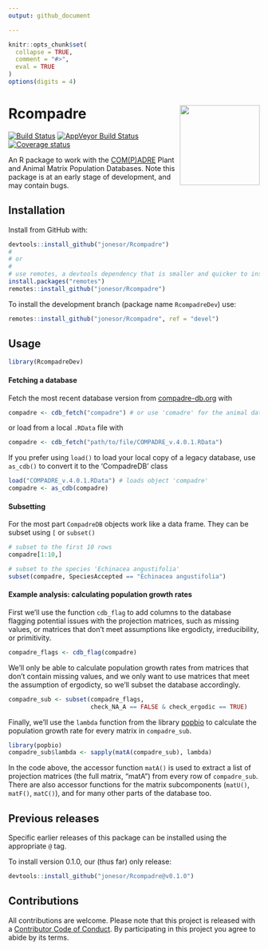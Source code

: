 ```yaml
---
output: github_document

---
```


<!-- README.md is generated from README.Rmd. Please edit that file -->

```r
knitr::opts_chunk$set(
  collapse = TRUE,
  comment = "#>",
  eval = TRUE
)
options(digits = 4)
```

# Rcompadre  <img src="man/figures/logo.png" height="160px" align="right" />

[![Build Status](https://travis-ci.org/jonesor/Rcompadre.svg?branch=devel)](https://travis-ci.org/jonesor/Rcompadre) [![AppVeyor Build Status](https://ci.appveyor.com/api/projects/status/github/jonesor/Rcompadre?branch=devel&svg=true)](https://ci.appveyor.com/project/jonesor/Rcompadre) [![Coverage status](https://codecov.io/gh/jonesor/Rcompadre/branch/devel/graph/badge.svg)](https://codecov.io/github/jonesor/Rcompadre?branch=devel)

An R package to work with the [COM(P)ADRE](https://www.compadre-db.org/) Plant and Animal Matrix Population Databases. Note this package is at an early stage of development, and may contain bugs.


## Installation

Install from GitHub with:

```r
devtools::install_github("jonesor/Rcompadre")
#
# or
#
# use remotes, a devtools dependency that is smaller and quicker to install
install.packages("remotes")
remotes::install_github("jonesor/Rcompadre")
```

To install the development branch (package name `RcompadreDev`) use:
```r
remotes::install_github("jonesor/Rcompadre", ref = "devel")
```

## Usage

```r
library(RcompadreDev)
```

#### Fetching a database

Fetch the most recent database version from [compadre-db.org](https://www.compadre-db.org/) with

```r
compadre <- cdb_fetch("compadre") # or use 'comadre' for the animal database
```

or load from a local `.RData` file with

```r
compadre <- cdb_fetch("path/to/file/COMPADRE_v.4.0.1.RData")
```

If you prefer using `load()` to load your local copy of a legacy database, use `as_cdb()` to convert it to the 'CompadreDB' class

```r
load("COMPADRE_v.4.0.1.RData") # loads object 'compadre'
compadre <- as_cdb(compadre)
```

#### Subsetting

For the most part `CompadreDB` objects work like a data frame. They can be subset using `[` or `subset()`

```r
# subset to the first 10 rows
compadre[1:10,]

# subset to the species 'Echinacea angustifolia'
subset(compadre, SpeciesAccepted == "Echinacea angustifolia")
```

#### Example analysis: calculating population growth rates

First we'll use the function `cdb_flag` to add columns to the database flagging potential issues with the projection matrices, such as missing values, or matrices that don't meet assumptions like ergodicty, irreducibility, or primitivity.

```r
compadre_flags <- cdb_flag(compadre)
```

We'll only be able to calculate population growth rates from matrices that don't contain missing values, and we only want to use matrices that meet the assumption of ergodicty, so we'll subset the database accordingly.

```r
compadre_sub <- subset(compadre_flags,
                       check_NA_A == FALSE & check_ergodic == TRUE)
```

Finally, we'll use the `lambda` function from the library [popbio](https://github.com/cstubben/popbio) to calculate the population growth rate for every matrix in `compadre_sub`.

```r
library(popbio)
compadre_sub$lambda <- sapply(matA(compadre_sub), lambda)
```

In the code above, the accessor function `matA()` is used to extract a list of projection matrices (the full matrix, "matA") from every row of `compadre_sub`. There are also accessor functions for the matrix subcomponents (`matU()`, `matF()`, `matC()`), and for many other parts of the database too.

## Previous releases

Specific earlier releases of this package can be installed using the appropriate `@` tag. 

To install version 0.1.0, our (thus far) only release:

```r
devtools::install_github("jonesor/Rcompadre@v0.1.0")
```

## Contributions

All contributions are welcome. Please note that this project is released with a [Contributor Code of Conduct](CONDUCT.md). By participating in this project you agree to abide by its terms.
